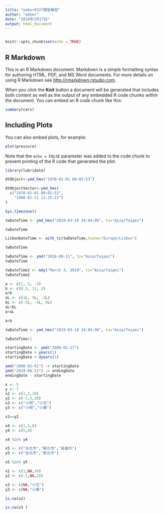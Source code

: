 ```yaml
---
title: "weber0327課堂練習"
author: "weber"
date: "2019年3月27日"
output: html_document
---
```

```r

```

```r
knitr::opts_chunk$set(echo = TRUE)
```

## R Markdown

This is an R Markdown document. Markdown is a simple formatting syntax for authoring HTML, PDF, and MS Word documents. For more details on using R Markdown see <http://rmarkdown.rstudio.com>.

When you click the **Knit** button a document will be generated that includes both content as well as the output of any embedded R code chunks within the document. You can embed an R code chunk like this:

```r
summary(cars)
```

## Including Plots

You can also embed plots, for example:

```r
plot(pressure)
```

Note that the `echo = FALSE` parameter was added to the code chunk to prevent printing of the R code that generated the plot.

```r
library(lubridate)
```

```r
dtObject<-ymd_hms("1970-01-01 00:02:53") 
```

```r
dtObjectVector<-ymd_hms(
  c("1970-01-01 00:02:53",
    "1980-02-11 11:25:22")
)
```

```r
Sys.timezone()
```

```r
twDateTime <- ymd_hms("2019-03-18 14:04:00", tz="Asia/Taipei")

twDateTime
```

```r
LisbonDateTime <- with_tz(twDateTime,tzone="Europe/Lisbon")

twDateTime
```

```r
twDateTime <- ymd("2018-09-11", tz="Asia/Taipei")
twDateTime
```

```r
twDateTime2 <- mdy("March 3, 2019", tz="Asia/Taipei")
twDateTime2
```

```r
a <- c(1, 5, -3)
b <- c(0.5, 12, 2)
a+b
aL <- c(1L, 5L, -3L)
bL <- c(-2L, -4L, 8L)
aL+bL
a+aL
```

```r
a+b
```

```r
twDateTime <- ymd_hms("2019-03-18 14:04:00", tz="Asia/Taipei")

twDateTime+1
```

```r
startingDate <- ymd("2000-02-17")
startingDate + years(1)
startingDate + dyears(1)
```

```r
ymd("2000-02-01") -> startingDate
ymd("2019-08-11") -> endingDate
endingDate - startingDate
```

```r
x <- 5
y <- 7
x2 <- c(1,5,10)
y2 <- c(-1,5,20)
x3 <- c("小明","小花")
y3 <- c("小明","小華")

x2==y2
```

```r
x4 <- c(1,5,8)
y4 <- c(5,8)

x4 %in% y4
```

```r
x5 <- c("台北市","新北市","高雄市")
y5 <- c("台北市","新北市")

x5 %in% y5
```

```r
x2 <- c(1,NA,10)
y2 <- c(-1,NA,20)

x3 <- c(NA,"小花")
y3 <- c(NA,"小華")
```

```r
is.na(x2)
```

```r
is.na(x3 )
```

